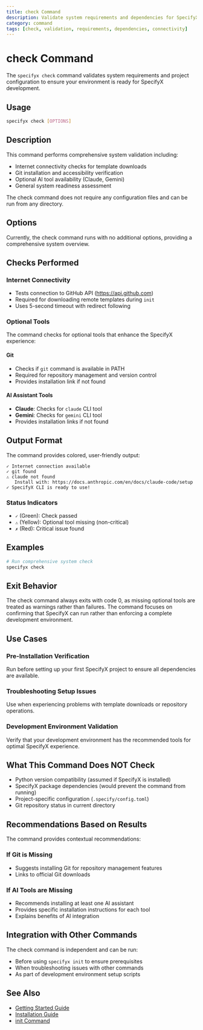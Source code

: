 ```yaml
---
title: check Command
description: Validate system requirements and dependencies for SpecifyX
category: command
tags: [check, validation, requirements, dependencies, connectivity]
---
```


# check Command

The `specifyx check` command validates system requirements and project configuration to ensure your environment is ready for SpecifyX development.

## Usage

```bash
specifyx check [OPTIONS]
```

## Description

This command performs comprehensive system validation including:
- Internet connectivity checks for template downloads
- Git installation and accessibility verification  
- Optional AI tool availability (Claude, Gemini)
- General system readiness assessment

The check command does not require any configuration files and can be run from any directory.

## Options

Currently, the check command runs with no additional options, providing a comprehensive system overview.

## Checks Performed

### Internet Connectivity
- Tests connection to GitHub API (https://api.github.com)
- Required for downloading remote templates during `init`
- Uses 5-second timeout with redirect following

### Optional Tools
The command checks for optional tools that enhance the SpecifyX experience:

#### Git
- Checks if `git` command is available in PATH
- Required for repository management and version control
- Provides installation link if not found

#### AI Assistant Tools
- **Claude**: Checks for `claude` CLI tool
- **Gemini**: Checks for `gemini` CLI tool  
- Provides installation links if not found

## Output Format

The command provides colored, user-friendly output:

```
✓ Internet connection available
✓ git found
⚠️ claude not found
   Install with: https://docs.anthropic.com/en/docs/claude-code/setup
✓ SpecifyX CLI is ready to use!
```

### Status Indicators
- `✓` (Green): Check passed
- `⚠️` (Yellow): Optional tool missing (non-critical)
- `✗` (Red): Critical issue found

## Examples

```bash
# Run comprehensive system check
specifyx check
```

## Exit Behavior

The check command always exits with code 0, as missing optional tools are treated as warnings rather than failures. The command focuses on confirming that SpecifyX can run rather than enforcing a complete development environment.

## Use Cases

### Pre-Installation Verification
Run before setting up your first SpecifyX project to ensure all dependencies are available.

### Troubleshooting Setup Issues
Use when experiencing problems with template downloads or repository operations.

### Development Environment Validation
Verify that your development environment has the recommended tools for optimal SpecifyX experience.

## What This Command Does NOT Check

- Python version compatibility (assumed if SpecifyX is installed)
- SpecifyX package dependencies (would prevent the command from running)
- Project-specific configuration (`.specify/config.toml`)
- Git repository status in current directory

## Recommendations Based on Results

The command provides contextual recommendations:

### If Git is Missing
- Suggests installing Git for repository management features
- Links to official Git downloads

### If AI Tools are Missing  
- Recommends installing at least one AI assistant
- Provides specific installation instructions for each tool
- Explains benefits of AI integration

## Integration with Other Commands

The check command is independent and can be run:
- Before using `specifyx init` to ensure prerequisites
- When troubleshooting issues with other commands
- As part of development environment setup scripts

## See Also

- [Getting Started Guide](/docs/guides/quickstart)
- [Installation Guide](/docs/guides/installation)
- [init Command](/docs/reference/cli/init)